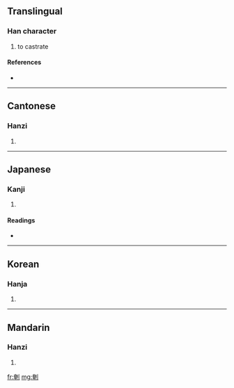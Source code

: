==Translingual==

===Han character===
{{Han char|rn=18|rad=刀|as=08|sn=10|four=|canj=大山中弓 (KULN)}}

# to castrate

====References====
* {{Han ref|kx=0141.411|hdz=10343.181|uh=5266|ud=21094}}

----

==Cantonese==

===Hanzi===
{{yue-hanzi|jyut=|y=yim1}}

# {{defn|Cantonese|sort=刀08}}

----

==Japanese==

===Kanji===
{{ja-kanji|grade=|rs=刀08}}

# {{defn|Japanese|sort=刀08}}

====Readings====
* {{ja-readings|on=[[えん]] (en)|kun=[[おおう]] (oou)}}

----

==Korean==

===Hanja===
{{ko-hanja|hangeul=엄|rv=eom|mr=ŏm}}

# {{defn|Korean|sort=刀08}}

----

==Mandarin==

===Hanzi===
{{cmn-hanzi|pin=[[tuán]] ([[tuan2]]), [[yān]] ([[yan1]]), [[zhì]] ([[zhi4]])|wg=t'uan<sup>2</sup>, yen<sup>1</sup>, chih<sup>4</sup>}}

# {{defn|Mandarin|sort=刀08}}

[[fr:剦]]
[[mg:剦]]